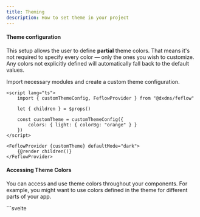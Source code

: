 ```yaml
---
title: Theming
description: How to set theme in your project
---
```


#### Theme configuration
This setup allows the user to define **partial** theme colors. That means it's not required to specify every color — only the ones you wish to customize. Any colors not explicitly defined will automatically fall back to the default values.

Import necessary modules and create a custom theme configuration.

```svelte
<script lang="ts">
	import { customThemeConfig, FeflowProvider } from "@dxdns/feflow"

	let { children } = $props()

	const customTheme = customThemeConfig({
		colors: { light: { colorBg: "orange" } }
	})
</script>

<FeflowProvider {customTheme} defaultMode="dark">
	{@render children()}
</FeflowProvider>
```

#### Accessing Theme Colors
You can access and use theme colors throughout your components. For example, you might want to use colors defined in the theme for different parts of your app.

<Tabs>
	<TabItem label="Usage">
	```svelte
	<script lang="ts">
		import { Badge, Button, Card, themeConfig } from "@dxdns/feflow"

		const theme = $derived(themeConfig())
	</script>

	<div
		style="
		display: flex; 
		flex-wrap: wrap; 
		gap: 1rem; 
		align-items: center;
		"
	>
		<h2>{theme.mode}</h2>
		<Button variant="outlined" onclick={theme.toggle}>toggle theme</Button>
	</div>
	<Card style="background: {theme.mode === 'dark' ? 'green' : 'red'};">
		<ul style="line-height: 2;">
			{#each Object.keys(theme.colors) as t}
				{@const color = theme.colors[t as keyof typeof theme.colors]}
				<li>
					<span style="color:aqua;">{t}</span>:
					<Badge roundedFull style="background: {color};" size="sm"></Badge>
				</li>
			{/each}
		</ul>
	</Card>
	```
	</TabItem>
	<TabItem label="Preview">
		<ThemeColorPreview client:load />
	</TabItem>
</Tabs>